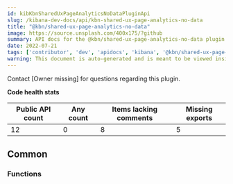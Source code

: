 ```yaml
---
id: kibKbnSharedUxPageAnalyticsNoDataPluginApi
slug: /kibana-dev-docs/api/kbn-shared-ux-page-analytics-no-data
title: "@kbn/shared-ux-page-analytics-no-data"
image: https://source.unsplash.com/400x175/?github
summary: API docs for the @kbn/shared-ux-page-analytics-no-data plugin
date: 2022-07-21
tags: ['contributor', 'dev', 'apidocs', 'kibana', '@kbn/shared-ux-page-analytics-no-data']
warning: This document is auto-generated and is meant to be viewed inside our experimental, new docs system. Reach out in #docs-engineering for more info.
---
```




Contact [Owner missing] for questions regarding this plugin.

**Code health stats**

| Public API count  | Any count | Items lacking comments | Missing exports |
|-------------------|-----------|------------------------|-----------------|
| 12 | 0 | 8 | 5 |

## Common

### Functions
<DocDefinitionList data={kbnSharedUxPageAnalyticsNoDataObj.common.functions}/>

